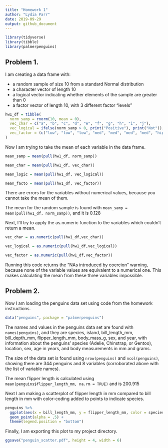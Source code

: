 ```yaml
---
title: "Homework 1"
author: "Lydia Parr" 
date: 2019-09-29
output: github_document
---
```


```r
library(tidyverse)
library(tibble)
library(palmerpenguins)
```

## Problem 1.

I am creating a data frame with: 

* a random sample of size 10 from a standard Normal distribution
* a character vector of length 10
* a logical vector indicating whether elements of the sample are greater than 0
* a factor vector of length 10, with 3 different factor “levels”

```r

hw1_df = tibble(
  norm_samp = rnorm(10, mean = 0), 
  vec_char = c("a", "b", "c", "d", "e", "f", "g", "h", "i", "j"),
  vec_logical = ifelse(norm_samp > 0, print("Positive"), print("Not")),
  vec_factor = (c("low", "low", "low", "med", "med", "med", "med", "high", "high", "high")) 
)
```

Now I am trying to take the mean of each variable in the data frame. 

```r
mean_samp = mean(pull(hw1_df, norm_samp))

mean_char = mean(pull(hw1_df, vec_char))

mean_logic = mean(pull(hw1_df, vec_logical))

mean_facto = mean(pull(hw1_df, vec_factor))
```

There are errors for the variables without numerical values, because you cannot take the mean of them. 

The mean for the random sample is found with `mean_samp = mean(pull(hw1_df, norm_samp))`, and it is 0.128

Next, I'll try to apply the as.numeric function to the variables which couldn't return a mean. 

```r
vec_char = as.numeric(pull(hw1_df,vec_char))

vec_logical = as.numeric(pull(hw1_df,vec_logical))

vec_factor = as.numeric(pull(hw1_df,vec_factor))
```

Running this code returns the "NAs introduced by coercion" warning, because none of the variable values are equivalent to a numerical one. This makes calculating the mean from these three variables impossible. 

## Problem 2.

Now I am loading the penguins data set using code from the homework instructions. 

```r
data("penguins", package = "palmerpenguins")
```

The names and values in the penguins data set are found with
`names(penguins)`, and they are species, island, bill_length_mm, bill_depth_mm, flipper_length_mm, body_mass_g, sex, and year, with information about the penguins' species (Adelie, Chinstrap, or Gentoo), location, sex, age in years, and body measurements in mm and grams. 

The size of the data set is found using `nrow(penguins)` and `ncol(penguins)`, showing there are 344 penguins and 8 variables (corroborated above with the list of variable names).

The mean flipper length is calculated using `mean(penguins$flipper_length_mm, na.rm = TRUE)` and is 200.915

Next I am making a scatterplot of flipper length in mm compared to bill length in mm with color-coding added to points to indicate species. 

```r
penguins %>% 
  ggplot(aes(x = bill_length_mm, y = flipper_length_mm, color = species)) +
  geom_point(alpha = .5) +
  theme(legend.position = "bottom")
```

Finally, I am exporting this plot to my project directory. 

```r
ggsave("penguin_scatter.pdf", height = 4, width = 6)
```

